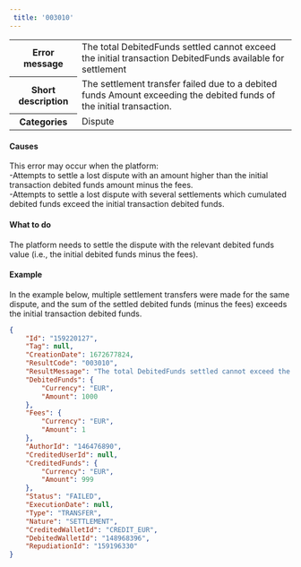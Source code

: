 ```yaml
---  
 title: '003010'  
---  
```

  
<table>
    <tbody>
        <tr>
            <th scope="row"><strong>Error message</strong></th>
            <td>The total DebitedFunds settled cannot exceed the initial transaction DebitedFunds available for settlement</td>
        </tr>
        <tr>
            <th scope="row"><strong>Short description</strong></th>
            <td>The settlement transfer failed due to a debited funds Amount exceeding the debited funds of the initial transaction.</td>
        </tr>
        <tr>
            <th scope="row"><strong>Categories</strong></th>
            <td>  
<div class="label">Dispute</div>
</td>
        </tr>
    </tbody>
</table>  

#### Causes  

This error may occur when the platform:  
-Attempts to settle a lost dispute with an amount higher than the initial transaction debited funds amount minus the fees.  
-Attempts to settle a lost dispute with several settlements which cumulated debited funds exceed the initial transaction debited funds.  

#### What to do  

The platform needs to settle the dispute with the relevant debited funds value (i.e., the initial debited funds minus the fees).  

#### Example  

In the example below, multiple settlement transfers were made for the same dispute, and the sum of the settled debited funds (minus the fees) exceeds the initial transaction debited funds.  
```json API Response
{
    "Id": "159220127",
    "Tag": null,
    "CreationDate": 1672677824,
    "ResultCode": "003010",
    "ResultMessage": "The total DebitedFunds settled cannot exceed the initial transaction DebitedFunds available for settlement",
    "DebitedFunds": {
        "Currency": "EUR",
        "Amount": 1000
    },
    "Fees": {
        "Currency": "EUR",
        "Amount": 1
    },
    "AuthorId": "146476890",
    "CreditedUserId": null,
    "CreditedFunds": {
        "Currency": "EUR",
        "Amount": 999
    },
    "Status": "FAILED",
    "ExecutionDate": null,
    "Type": "TRANSFER",
    "Nature": "SETTLEMENT",
    "CreditedWalletId": "CREDIT_EUR",
    "DebitedWalletId": "148968396",
    "RepudiationId": "159196330"
}
```